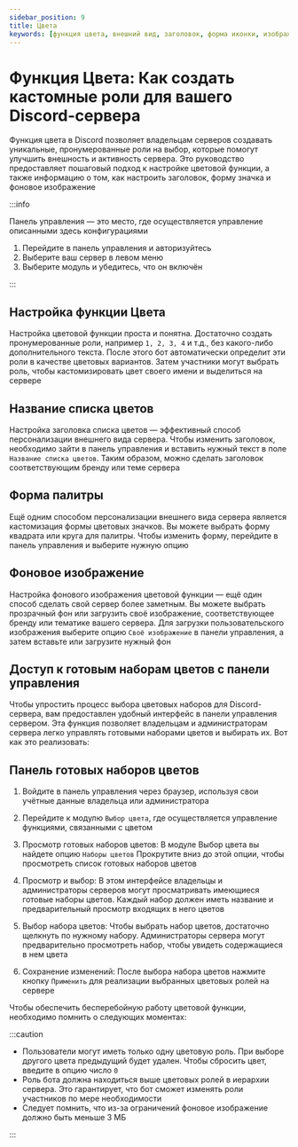 ```yaml
---
sidebar_position: 9
title: Цвета
keywords: [функция цвета, внешний вид, заголовок, форма иконки, изображение] 
---
```


# Функция Цвета: Как создать кастомные роли для вашего Discord-сервера

Функция цвета в Discord позволяет владельцам серверов создавать уникальные, пронумерованные роли на выбор, которые помогут улучшить внешность и активность сервера. Это руководство предоставляет пошаговый подход к настройке цветовой функции, а также информацию о том, как настроить заголовок, форму значка и фоновое изображение

:::info

Панель управления — это место, где осуществляется управление описанными здесь конфигурациями

1. Перейдите в панель управления и авторизуйтесь
2. Выберите ваш сервер в левом меню
3. Выберите модуль и убедитесь, что он включён

:::

## Настройка функции Цвета

Настройка цветовой функции проста и понятна. Достаточно создать пронумерованные роли, например `1, 2, 3, 4` и т.д., без какого-либо дополнительного текста. После этого бот автоматически определит эти роли в качестве цветовых вариантов. Затем участники могут выбрать роль, чтобы кастомизировать цвет своего имени и выделиться на сервере

## Название списка цветов

Настройка заголовка списка цветов — эффективный способ персонализации внешнего вида сервера. Чтобы изменить заголовок, необходимо зайти в панель управления и вставить нужный текст в поле `Название списка цветов`. Таким образом, можно сделать заголовок соответствующим бренду или теме сервера

## Форма палитры

Ещё одним способом персонализации внешнего вида сервера является кастомизация формы цветовых значков. Вы можете выбрать форму квадрата или круга для палитры. Чтобы изменить форму, перейдите в панель управления и выберите нужную опцию

## Фоновое изображение

Настройка фонового изображения цветовой функции — ещё один способ сделать свой сервер более заметным. Вы можете выбрать прозрачный фон или загрузить своё изображение, соответствующее бренду или тематике вашего сервера. Для загрузки пользовательского изображения выберите опцию `Своё изображение` в панели управления, а затем вставьте или загрузите нужный фон

## Доступ к готовым наборам цветов с панели управления

Чтобы упростить процесс выбора цветовых наборов для Discord-сервера, вам предоставлен удобный интерфейс в панели управления сервером. Эта функция позволяет владельцам и администраторам сервера легко управлять готовыми наборами цветов и выбирать их. Вот как это реализовать:

## Панель готовых наборов цветов

1. Войдите в панель управления через браузер, используя свои учётные данные владельца или администратора

2. Перейдите к модулю `Выбор цвета`, где осуществляется управление функциями, связанными с цветом

3. Просмотр готовых наборов цветов: В модуле Выбор цвета вы найдете опцию `Наборы цветов` Прокрутите вниз до этой опции, чтобы просмотреть список готовых наборов цветов

4. Просмотр и выбор: В этом интерфейсе владельцы и администраторы серверов могут просматривать имеющиеся готовые наборы цветов. Каждый набор должен иметь название и предварительный просмотр входящих в него цветов

5. Выбор набора цветов: Чтобы выбрать набор цветов, достаточно щелкнуть по нужному набору. Администраторы сервера могут предварительно просмотреть набор, чтобы увидеть содержащиеся в нем цвета

6. Сохранение изменений: После выбора набора цветов нажмите кнопку `Применить` для реализации выбранных цветовых ролей на сервере

Чтобы обеспечить бесперебойную работу цветовой функции, необходимо помнить о следующих моментах:

:::caution

- Пользователи могут иметь только одну цветовую роль. При выборе другого цвета предыдущий будет удален. Чтобы сбросить цвет, введите в опцию число `0`
- Роль бота должна находиться выше цветовых ролей в иерархии сервера. Это гарантирует, что бот сможет изменять роли участников по мере необходимости
- Следует помнить, что из-за ограничений фоновое изображение должно быть меньше 3 МБ

:::
